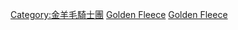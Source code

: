 {{Cat main|金羊毛騎士團}}
{{Commons category|Knights of the Golden Fleece}}
[[Category:金羊毛騎士團|Category:金羊毛騎士團]]
[[Category:頒給國家元首及其家族成員的爵位|Golden Fleece]]
[[Category:騎士勳章得主|Golden Fleece]]